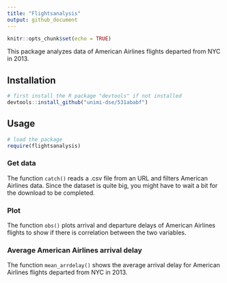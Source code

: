 ```yaml
---
title: "Flightsanalysis"
output: github_document
---
```


```r
knitr::opts_chunk$set(echo = TRUE)
```

This package analyzes data of American Airlines flights departed from NYC in 2013.

## Installation

```r
# first install the R package "devtools" if not installed
devtools::install_github("unimi-dse/531ababf")
```

## Usage

```r
# load the package
require(flightsanalysis)
```

### Get data

The function `catch()` reads a .csv file from an URL and filters American Airlines data. Since the dataset is quite big, you might have to wait a bit for the download to be completed.

### Plot

The function `obs()` plots arrival and departure delays of American Airlines flights to show if there is correlation between the two variables.

### Average American Airlines arrival delay 

The function `mean_arrdelay()` shows the average arrival delay for American Airlines flights departed from NYC in 2013.

